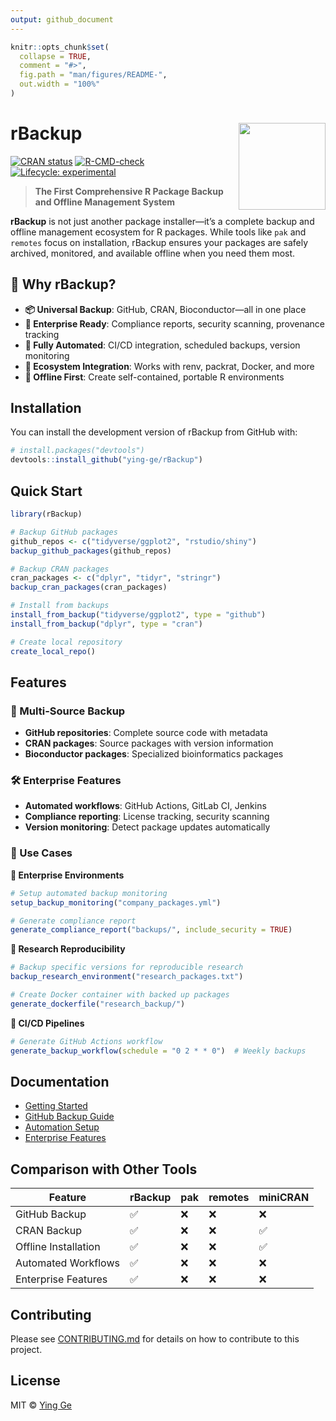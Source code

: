 ```yaml
---
output: github_document
---
```


<!-- README.md is generated from README.Rmd. Please edit that file -->

```r
knitr::opts_chunk$set(
  collapse = TRUE,
  comment = "#>",
  fig.path = "man/figures/README-",
  out.width = "100%"
)
```

# rBackup <img src="man/figures/logo.png" align="right" height="139" />

<!-- badges: start -->
[![CRAN status](https://www.r-pkg.org/badges/version/rBackup)](https://CRAN.R-project.org/package=rBackup)
[![R-CMD-check](https://github.com/ying-ge/rBackup/workflows/R-CMD-check/badge.svg)](https://github.com/ying-ge/rBackup/actions)
[![Lifecycle: experimental](https://img.shields.io/badge/lifecycle-experimental-orange.svg)](https://lifecycle.r-lib.org/articles/stages.html#experimental)
<!-- badges: end -->

> **The First Comprehensive R Package Backup and Offline Management System**

**rBackup** is not just another package installer—it's a complete backup and offline management ecosystem for R packages. While tools like `pak` and `remotes` focus on installation, rBackup ensures your packages are safely archived, monitored, and available offline when you need them most.

## 🚀 Why rBackup?

- **📦 Universal Backup**: GitHub, CRAN, Bioconductor—all in one place
- **🏢 Enterprise Ready**: Compliance reports, security scanning, provenance tracking  
- **🤖 Fully Automated**: CI/CD integration, scheduled backups, version monitoring
- **🔌 Ecosystem Integration**: Works with renv, packrat, Docker, and more
- **💾 Offline First**: Create self-contained, portable R environments

## Installation

You can install the development version of rBackup from GitHub with:

```r
# install.packages("devtools")
devtools::install_github("ying-ge/rBackup")
```

## Quick Start

```r
library(rBackup)

# Backup GitHub packages
github_repos <- c("tidyverse/ggplot2", "rstudio/shiny")
backup_github_packages(github_repos)

# Backup CRAN packages
cran_packages <- c("dplyr", "tidyr", "stringr")
backup_cran_packages(cran_packages)

# Install from backups
install_from_backup("tidyverse/ggplot2", type = "github")
install_from_backup("dplyr", type = "cran")

# Create local repository
create_local_repo()
```

## Features

### 📁 Multi-Source Backup
- **GitHub repositories**: Complete source code with metadata
- **CRAN packages**: Source packages with version information  
- **Bioconductor packages**: Specialized bioinformatics packages

### 🛠️ Enterprise Features
- **Automated workflows**: GitHub Actions, GitLab CI, Jenkins
- **Compliance reporting**: License tracking, security scanning
- **Version monitoring**: Detect package updates automatically

### 💼 Use Cases

**🏢 Enterprise Environments**
```r
# Setup automated backup monitoring
setup_backup_monitoring("company_packages.yml")

# Generate compliance report
generate_compliance_report("backups/", include_security = TRUE)
```

**🔬 Research Reproducibility**
```r
# Backup specific versions for reproducible research
backup_research_environment("research_packages.txt")

# Create Docker container with backed up packages
generate_dockerfile("research_backup/")
```

**🚀 CI/CD Pipelines**
```r
# Generate GitHub Actions workflow
generate_backup_workflow(schedule = "0 2 * * 0")  # Weekly backups
```

## Documentation

- [Getting Started](https://ying-ge.github.io/rBackup/articles/getting-started.html)
- [GitHub Backup Guide](https://ying-ge.github.io/rBackup/articles/github-backup.html)
- [Automation Setup](https://ying-ge.github.io/rBackup/articles/automation.html)
- [Enterprise Features](https://ying-ge.github.io/rBackup/articles/enterprise.html)

## Comparison with Other Tools

| Feature | rBackup | pak | remotes | miniCRAN |
|---------|---------|-----|---------|----------|
| GitHub Backup | ✅ | ❌ | ❌ | ❌ |
| CRAN Backup | ✅ | ❌ | ❌ | ✅ |
| Offline Installation | ✅ | ❌ | ❌ | ✅ |
| Automated Workflows | ✅ | ❌ | ❌ | ❌ |
| Enterprise Features | ✅ | ❌ | ❌ | ❌ |

## Contributing

Please see [CONTRIBUTING.md](CONTRIBUTING.md) for details on how to contribute to this project.

## License

MIT © [Ying Ge](LICENSE.md)